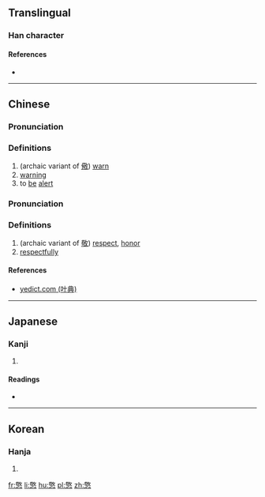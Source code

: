 ==Translingual==

===Han character===
{{Han char|rn=61|rad=心|as=13|sn=17|four=48334|canj=TKP|ids=⿱敬心}}

====References====
* {{Han ref|kx=0404.460|dkj=11308|dj=0745.110|hdz=42349.110|uh=61BC|ud=25020|bh=ECE1|bd=60641}}

----

==Chinese==
{{zh-forms}}

===Pronunciation===
{{zh-pron
|m=jǐng
|c=ging2
|mc=y
|oc=y
|ma=
|cat=v,n
}}

===Definitions===

# (archaic variant of [[儆]]) [[warn]]
# [[warning]]
# to [[be]] [[alert]]

===Pronunciation===
{{zh-pron
|m=jìng
|c=
|ma=
|cat=n,adv
}}

===Definitions===

# (archaic variant of [[敬]]) [[respect]], [[honor]]
# [[respectfully]]

====References====
*[http://yedict.com/htm/61/61BC.htm yedict.com (叶典)]

----

==Japanese==

===Kanji===
{{ja-kanji|grade=|rs=心13}}

# {{defn|lang=ja|sort=心13}}

====Readings====
* {{ja-readings|on=[[けい]] (kei), [[きょう]] (kyō), [[こう]] (kō)|kun=[[つつしむ]] (tsutsushimu)}}

----

==Korean==

===Hanja===
{{ko-hanja|hangeul=[[경]]|eumhun=|rv=gyeong|mr=kyŏng|y=kyeng}}

# {{defn|lang=ko|sort=心13}}

[[fr:憼]]
[[li:憼]]
[[hu:憼]]
[[pl:憼]]
[[zh:憼]]